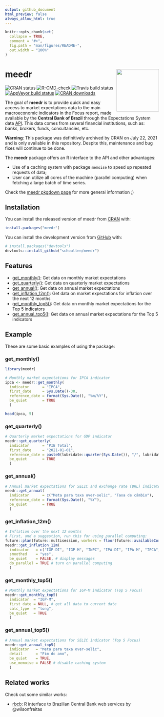 ```yaml
---
output: github_document
html_preview: false
always_allow_html: true
---
```


<!-- README.md is generated from README.Rmd. Please edit that file -->

```r
knitr::opts_chunk$set(
  collapse = TRUE,
  comment = "#>",
  fig.path = "man/figures/README-",
  out.width = "100%"
)
```

# meedr <img src='man/figures/logo.png' align="right" height="139" />

<!-- badges: start -->
[![CRAN status](https://www.r-pkg.org/badges/version/meedr)](https://CRAN.R-project.org/package=meedr)
[![R-CMD-check](https://github.com/schoulten/meedr/workflows/R-CMD-check/badge.svg)](https://github.com/schoulten/meedr/actions)
[![Travis build status](https://travis-ci.com/schoulten/meedr.svg?branch=main)](https://travis-ci.com/schoulten/meedr)
[![AppVeyor build status](https://ci.appveyor.com/api/projects/status/github/schoulten/meedr?branch=main&svg=true)](https://ci.appveyor.com/project/schoulten/meedr)
[![CRAN downloads](http://cranlogs.r-pkg.org/badges/grand-total/meedr?color=green)](https://cran.r-project.org/package=meedr)
<!-- badges: end -->

The goal of **meedr** is to provide quick and easy access to market expectations data to the main macroeconomic indicators in the Focus report, made available by the **Central Bank of Brazil** through the Expectations System data [API](https://dadosabertos.bcb.gov.br/). This data comes from several financial institutions, such as: banks, brokers, funds, consultancies, etc.

**Warning**: This package was definitively archived by CRAN on July 22, 2021 and is only available in this repository. Despite this, maintenance and bug fixes will continue to be done.

The **meedr** package offers an R interface to the API and other advantages:

- Use of a caching system with package `memoise` to speed up repeated requests of data;
- User can utilize all cores of the machine (parallel computing) when fetching a large batch of time series.

Check the [meedr pkgdown page](https://fortietwo.com/meedr/) for more general information ;)

## Installation


You can install the released version of meedr from [CRAN](https://cran.r-project.org/package=meedr) with:

``` r
install.packages("meedr")
```

You can install the development version from [GitHub](https://github.com/schoulten/meedr) with:

```r
# install.packages("devtools")
devtools::install_github("schoulten/meedr")
```

## Features

- [get_monthly()](#get_monthly): Get data on monthly market expectations
- [get_quarterly()](#get_quarterly): Get data on quarterly market expectations
- [get_annual()](#get_annual): Get data on annual market expectations
- [get_inflation_12m()](#get_inflation_12m): Get data on market expectations for inflation over the next 12 months
- [get_monthly_top5()](#get_monthly_top5): Get data on monthly market expectations for the Top 5 indicators
- [get_annual_top5()](#get_annual_top5): Get data on annual market expectations for the Top 5 indicators

## Example

These are some basic examples of using the package:

### get_monthly(){#get_monthly}

```r
library(meedr)

# Monthly market expectations for IPCA indicator
ipca <- meedr::get_monthly(
  indicator      = "IPCA",
  first_date     = Sys.Date()-30,
  reference_date = format(Sys.Date(), "%m/%Y"),
  be_quiet       = TRUE
  )

head(ipca, 5)
```

### get_quarterly(){#get_quarterly}

```r
# Quarterly market expectations for GDP indicator
meedr::get_quarterly(
  indicator      = "PIB Total",
  first_date     = "2021-01-01",
  reference_date = paste0(lubridate::quarter(Sys.Date()), "/", lubridate::year(Sys.Date())),
  be_quiet       = TRUE
  )
```

### get_annual(){#get_annual}

```r
# Annual market expectations for SELIC and exchange rate (BRL) indicator
meedr::get_annual(
  indicator      = c("Meta para taxa over-selic", "Taxa de câmbio"),
  reference_date = format(Sys.Date(), "%Y"),
  be_quiet       = TRUE
  )
```

### get_inflation_12m(){#get_inflation_12m}

```r
# Inflation over the next 12 months
# First, and a suggestion, run this for using parallel computing:
future::plan(future::multisession, workers = floor(future::availableCores()/2))
meedr::get_inflation_12m(
  indicator   = c("IGP-DI", "IGP-M", "INPC", "IPA-DI", "IPA-M", "IPCA", "IPCA-15", "IPC-FIPE"),
  smoothed    = "yes",
  be_quiet    = FALSE, # display messages
  do_parallel = TRUE # turn on parallel computing
  )
```

### get_monthly_top5(){#get_monthly_top5}

```r
# Monthly market expectations for IGP-M indicator (Top 5 Focus)
meedr::get_monthly_top5(
  indicator  = "IGP-M",
  first_date = NULL, # get all data to current date
  calc_type  = "long",
  be_quiet   = TRUE
  )
```

### get_annual_top5(){#get_annual_top5}

```r
# Annual market expectations for SELIC indicator (Top 5 Focus)
meedr::get_annual_top5(
  indicator   = "Meta para taxa over-selic",
  detail      = "Fim do ano",
  be_quiet    = TRUE,
  use_memoise = FALSE # disable caching system
  )
```

## Related works

Check out some similar works:

- [rbcb](https://github.com/wilsonfreitas/rbcb): R interface to Brazilian Central Bank web services by @wilsonfreitas
